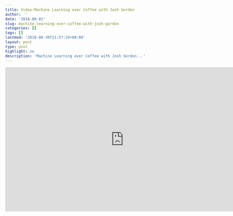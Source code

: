```yaml
---
title: Video:Machine Learning over Coffee with Josh Gordon
author: ''
date: '2018-08-02'
slug: machine-learning-over-coffee-with-josh-gordon
categories: []
tags: []
lastmod: '2018-08-30T21:57:29+08:00'
layout: post
type: post
highlight: no
description: 'Machine Learning over Coffee with Josh Gordon...' 
---
```


<iframe width="760" height="465" src="https://www.youtube.com/embed/IcDV9ZjQ6qk" frameborder="0" allow="autoplay; encrypted-media" allowfullscreen></iframe>
